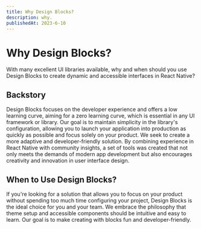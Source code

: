 ```yaml
---
title: Why Design Blocks?
description: why.
publishedAt: 2023-6-10
---
```


# Why Design Blocks?

With many excellent UI libraries available, why and when should you use Design Blocks to create dynamic and accessible interfaces in React Native?

## Backstory

Design Blocks focuses on the developer experience and offers a low learning curve, aiming for a zero learning curve, which is essential in any UI framework or library. Our goal is to maintain simplicity in the library's configuration, allowing you to launch your application into production as quickly as possible and focus solely on your product. We seek to create a more adaptive and developer-friendly solution. By combining experience in React Native with community insights, a set of tools was created that not only meets the demands of modern app development but also encourages creativity and innovation in user interface design.

## When to Use Design Blocks?

If you're looking for a solution that allows you to focus on your product without spending too much time configuring your project, Design Blocks is the ideal choice for you and your team. We embrace the philosophy that theme setup and accessible components should be intuitive and easy to learn. Our goal is to make creating with blocks fun and developer-friendly.
